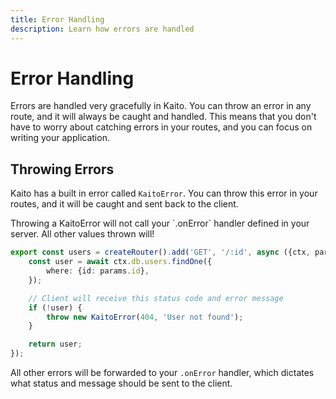 ```yaml
---
title: Error Handling
description: Learn how errors are handled
---
```



# Error Handling

Errors are handled very gracefully in Kaito. You can throw an error in any route, and it will always be caught and handled. This means that you don't have to worry about catching errors in your routes, and you can focus on writing your application.

## Throwing Errors

Kaito has a built in error called `KaitoError`. You can throw this error in your routes, and it will be caught and sent back to the client.

<Callout>
	Throwing a KaitoError will not call your `.onError` handler defined in your server. All other values thrown will!
</Callout>

```ts {8}
export const users = createRouter().add('GET', '/:id', async ({ctx, params}) => {
	const user = await ctx.db.users.findOne({
		where: {id: params.id},
	});

	// Client will receive this status code and error message
	if (!user) {
		throw new KaitoError(404, 'User not found');
	}

	return user;
});
```

All other errors will be forwarded to your `.onError` handler, which dictates what status and message should be sent to the client.
